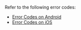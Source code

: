 <PlatformWrapper platform="flutter">

Refer to the following error codes:

- [Error Codes on Android](./agora_chat_error_android?platform=Android)  
- [Error Codes on iOS](./agora_chat_error_ios?platform=iOS)

</PlatformWrapper>